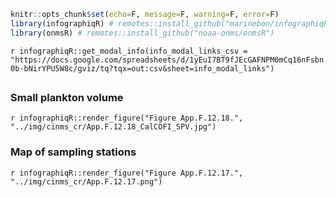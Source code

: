 ```r
knitr::opts_chunk$set(echo=F, message=F, warning=F, error=F)
library(infographiqR) # remotes::install_github("marinebon/infographiqR") 
library(onmsR) # remotes::install_github("noaa-onms/onmsR")
```

`r infographiqR::get_modal_info(info_modal_links_csv = "https://docs.google.com/spreadsheets/d/1yEuI7BT9fJEcGAFNPM0mCq16nFsbn0b-bNirYPU5W8c/gviz/tq?tqx=out:csv&sheet=info_modal_links")`

## {.tabset}

### Small plankton volume

`r infographiqR::render_figure("Figure App.F.12.18.", "../img/cinms_cr/App.F.12.18_CalCOFI_SPV.jpg")`

### Map of sampling stations

`r infographiqR::render_figure("Figure App.F.12.17.", "../img/cinms_cr/App.F.12.17.png")`
